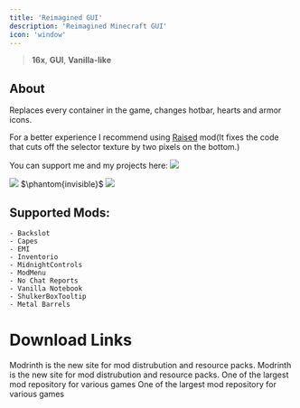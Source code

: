 ---
title: 'Reimagined GUI'
description: 'Reimagined Minecraft GUI'
icon: 'window'
---

> <Icon icon="display" iconType="regular" /> **16x**, <Icon icon="window" iconType="regular" /> **GUI**, <Icon icon="ice-cream" iconType="regular" /> **Vanilla-like**

## About
Replaces every container in the game, changes hotbar, hearts and armor icons.

For a better experience I recommend using [Raised](https://modrinth.com/mod/raised) mod(It fixes the code that cuts off the selector texture by two pixels on the bottom.)

You can support me and my projects here:
<a href="https://www.patreon.com/AmongstReality" target="_blank">
  <img noZoom src="https://github.com/AmongstReality/SomeImages/blob/main/patreon.png?raw=true" />
</a>

<Frame>
<img NoZoom src="https://cdn.modrinth.com/data/8olVtpyI/images/6d32646a5e81d5c92580cf2928f88dbe64d742e6.png"/>
</Frame>
$\phantom{invisible}$
<Frame>
<img NoZoom src="https://cdn.modrinth.com/data/8olVtpyI/images/9a7bc3f8eee6708f18f45c93090cf086bf9209ea.png"/>
</Frame>

## Supported Mods:

    - Backslot
    - Capes
    - EMI
    - Inventorio
    - MidnightControls
    - ModMenu
    - No Chat Reports
    - Vanilla Notebook
    - ShulkerBoxTooltip
    - Metal Barrels

# Download Links

<CardGroup cols={2}>
  <Card 
    title="Modrinth Download Link (Dark Ver.)"
    icon= "download"
    href="https://modrinth.com/resourcepack/reimaginedguidark"
  >
    Modrinth is the new site for mod distrubution and resource packs.
  </Card>
    <Card 
    title="Modrinth Download Link (Light Ver.)"
    icon= "download"
    href="https://modrinth.com/resourcepack/reimaginedguilight"
  >
    Modrinth is the new site for mod distrubution and resource packs.
  </Card>
  <Card
    title="Curseforge Download Link (Dark Ver.)"
    icon="download"
    href="https://www.curseforge.com/minecraft/texture-packs/reimaginedguidark"
  >
    One of the largest mod repository for various games
  </Card>
    <Card
    title="Curseforge Download Link (Light Ver.)"
    icon="download"
    href="https://www.curseforge.com/minecraft/texture-packs/reimaginedguilight"
  >
    One of the largest mod repository for various games
  </Card>
</CardGroup>